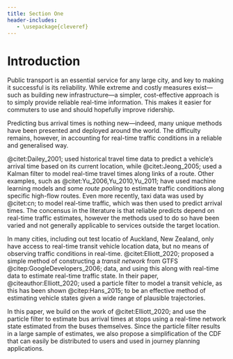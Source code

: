 ```yaml
---
title: Section One
header-includes:
   - \usepackage{cleveref}
---
```


# Introduction

Public transport is an essential service for any large city, and key to making it successful is its reliability. While extreme and costly measures exist---such as building new infrastructure---a simpler, cost-effective approach is to simply provide reliable real-time information. This makes it easier for commuters to use and should hopefully improve ridership.

Predicting bus arrival times is nothing new---indeed, many unique methods have been presented and deployed around the world. The difficulty remains, however, in accounting for real-time traffic conditions in a reliable and generalised way.

@citet:Dailey_2001; used historical travel time data to predict a vehicle's arrival time based on its current location, while @citet:Jeong_2005; used a Kalman filter to model real-time travel times along links of a route. Other examples, such as @citet:Yu_2006,Yu_2010,Yu_2011; have used machine learning models and some *route pooling* to estimate traffic conditions along specific high-flow routes. Even more recently, taxi data was used by @citet:cn; to model real-time traffic, which was then used to predict arrival times. The concensus in the literature is that reliable predicts depend on real-time traffic estimates, however the methods used to do so have been varied and not generally applicable to services outside the target location.

In many cities, including out test locatio of Auckland, New Zealand, only have access to real-time transit vehicle location data, but no means of observing traffic conditions in real-time. @citet:Elliott_2020; proposed a simple method of constructing a *transit network* from GTFS @citep:GoogleDevelopers_2006; data, and using this along with real-time data to estimate real-time traffic state. In their paper, @citeauthor:Elliott_2020; used a particle filter to model a transit vehicle, as this has been shown @citep:Hans_2015; to be an effective method of estimating vehicle states given a wide range of plausible trajectories.

In this paper, we build on the work of @citet:Elliott_2020; and use the particle filter to estimate bus arrival times at stops using a real-time network state estimated from the buses themselves. Since the particle filter results in a large sample of estimates, we also propose a simplification of the CDF that can easily be distributed to users and used in journey planning applications.


<!--
* the problem of predicting bus arrival - it needs to use real-time traffic information @cite:cn;
* however, many deployed methods are either specific to a provider/city, or don't make use of real-time data (only vehicle position and/or arrival delays, e.g., in Auckland)
* since the only logical source of "traffic data" in this setting is the transit vehicles themselves, makes sense to develop framework that uses them to estimate real-time network state @cite:Elliott_2020;
* in this example, particle filter is used to obtain a sample of points from the arrival time distribution - many many points, which cannot possibly be distributed or stored efficiently
* we propose a method of reducing this to a simple discrete CDF of arrival time (in minutes)
* we show that these results can be used to answer some common journey planning questions, in real-time, which outperform current "method"

Some of the references include:

* @cite:Cathey_2003;
* @cite:Yu_2006,Yu_2010,Yu_2011;
* @cite:Hans_2015;
-->

